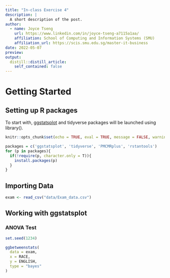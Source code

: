 ```yaml
---
title: "In-class Exercise 4"
description: |
  A short description of the post.
author:
  - name: Joyce Tseng
    url: https://www.linkedin.com/in/joyce-tseng-a7115a1aa/
    affiliation: School of Computing and Information Systems (SMU)
    affiliation_url: https://scis.smu.edu.sg/master-it-business
date: 2022-05-07
preview:
output:
  distill::distill_article:
    self_contained: false
---
```



# Getting Started

## Setting up R packages

To start with, [ggstatsplot](https://indrajeetpatil.github.io/ggstatsplot/) and tidyverse packages will be launched using library().

```r
knitr::opts_chunk$set(echo = TRUE, eval = TRUE, message = FALSE, warning = FALSE, fig.retina = 3)
```

```r
packages = c('ggstatsplot', 'tidyverse', 'PMCMRplus', 'rstantools')
for (p in packages){
  if(!require(p, character.only = T)){
    install.packages(p)
  }
}
```

## Importing Data
```r
exam <- read_csv("data/Exam_data.csv")
```

## Working with ggstatsplot
### ANOVA Test
```r
set.seed(1234)

ggbetweenstats(
  data = exam,
  x = RACE, 
  y = ENGLISH,
  type = "bayes"
)
```



